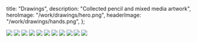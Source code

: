   title: "Drawings",
  description: "Collected pencil and mixed media artwork",
  heroImage: "/work/drawings/hero.png",
  headerImage: "/work/drawings/hands.png",
};

<CursorSize sizeOnHover={0.4}>
  <div class="mt-3 flex flex-col gap-6">
    <img src="/work/drawings/bar.png" />
    <img src="/work/drawings/cloth.png" />
    <img src="/work/drawings/exagerated.png" />
    <img src="/work/drawings/face.png" />
    <img src="/work/drawings/foreshort.png" />
    <img src="/work/drawings/hands.png" />
    <img src="/work/drawings/live.png" />
    <img src="/work/drawings/misc.png" />
    <img src="/work/drawings/mixed.png" />
    <img src="/work/drawings/muscles.png" />
    <img src="/work/drawings/squash.png" />
  </div>
</CursorSize>
